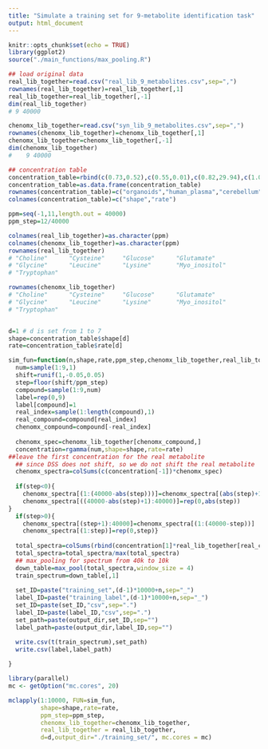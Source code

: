 ```yaml
---
title: "Simulate a training set for 9-metabolite identification task"
output: html_document
---
```


```r
knitr::opts_chunk$set(echo = TRUE)
library(ggplot2)
source("./main_functions/max_pooling.R")
```

```r
## load original data
real_lib_together=read.csv("real_lib_9_metabolites.csv",sep=",")
rownames(real_lib_together)=real_lib_together[,1]
real_lib_together=real_lib_together[,-1]
dim(real_lib_together)
# 9 40000

chenomx_lib_together=read.csv("syn_lib_9_metabolites.csv",sep=",")
rownames(chenomx_lib_together)=chenomx_lib_together[,1]
chenomx_lib_together=chenomx_lib_together[,-1]
dim(chenomx_lib_together)
#    9 40000

```

```r
## concentration table
concentration_table=rbind(c(0.73,0.52),c(0.55,0.01),c(0.82,29.94),c(1.08,0.20),c(0.50,5.00),c(1.69,10.67),c(0.52,0.20))
concentration_table=as.data.frame(concentration_table)
rownames(concentration_table)=c("organoids","human_plasma","cerebellum","cells","amniotic_fluid","fly_brain","cell_media")
colnames(concentration_table)=c("shape","rate")
```


```r
ppm=seq(-1,11,length.out = 40000)
ppm_step=12/40000

colnames(real_lib_together)=as.character(ppm)
colnames(chenomx_lib_together)=as.character(ppm)
rownames(real_lib_together)
# "Choline"      "Cysteine"     "Glucose"      "Glutamate"   
# "Glycine"      "Leucine"      "Lysine"       "Myo_inositol"
# "Tryptophan"

rownames(chenomx_lib_together)
# "Choline"      "Cysteine"     "Glucose"      "Glutamate"   
# "Glycine"      "Leucine"      "Lysine"       "Myo_inositol"
# "Tryptophan"  


d=1 # d is set from 1 to 7
shape=concentration_table$shape[d]
rate=concentration_table$rate[d]

sim_fun=function(n,shape,rate,ppm_step,chenomx_lib_together,real_lib_together, d, output_dir){
  num=sample(1:9,1)
  shift=runif(1,-0.05,0.05)
  step=floor(shift/ppm_step)
  compound=sample(1:9,num)
  label=rep(0,9)
  label[compound]=1
  real_index=sample(1:length(compound),1)
  real_compound=compound[real_index]
  chenomx_compound=compound[-real_index]
  
  chenomx_spec=chenomx_lib_together[chenomx_compound,]
  concentration=rgamma(num,shape=shape,rate=rate)
##leave the first concentration for the real metabolite
  ## since DSS does not shift, so we do not shift the real metabolite
  chenomx_spectra=colSums(c(concentration[-1])*chenomx_spec)
  
  if(step<0){
    chenomx_spectra[(1:(40000-abs(step)))]=chenomx_spectra[(abs(step)+1):40000]
    chenomx_spectra[((40000-abs(step)+1):40000)]=rep(0,abs(step))
}
  if(step>0){
    chenomx_spectra[(step+1):40000]=chenomx_spectra[(1:(40000-step))]
    chenomx_spectra[(1:step)]=rep(0,step)}
  
  total_spectra=colSums(rbind(concentration[1]*real_lib_together[real_compound,],chenomx_spectra))
  total_spectra=total_spectra/max(total_spectra)
  ## max_pooling for spectrum from 40k to 10k
  down_table=max_pool(total_spectra,window_size = 4)
  train_spectrum=down_table[,1]
  
  set_ID=paste("training_set",(d-1)*10000+n,sep="_")
  label_ID=paste("training_label",(d-1)*10000+n,sep="_")
  set_ID=paste(set_ID,"csv",sep=".")
  label_ID=paste(label_ID,"csv",sep=".")
  set_path=paste(output_dir,set_ID,sep="")
  label_path=paste(output_dir,label_ID,sep="")

  write.csv(t(train_spectrum),set_path)
  write.csv(label,label_path)
  
}

library(parallel)
mc <- getOption("mc.cores", 20)

mclapply(1:10000, FUN=sim_fun,
         shape=shape,rate=rate,
         ppm_step=ppm_step,
         chenomx_lib_together=chenomx_lib_together,
         real_lib_together = real_lib_together,
         d=d,output_dir="./training_set/", mc.cores = mc)


```
